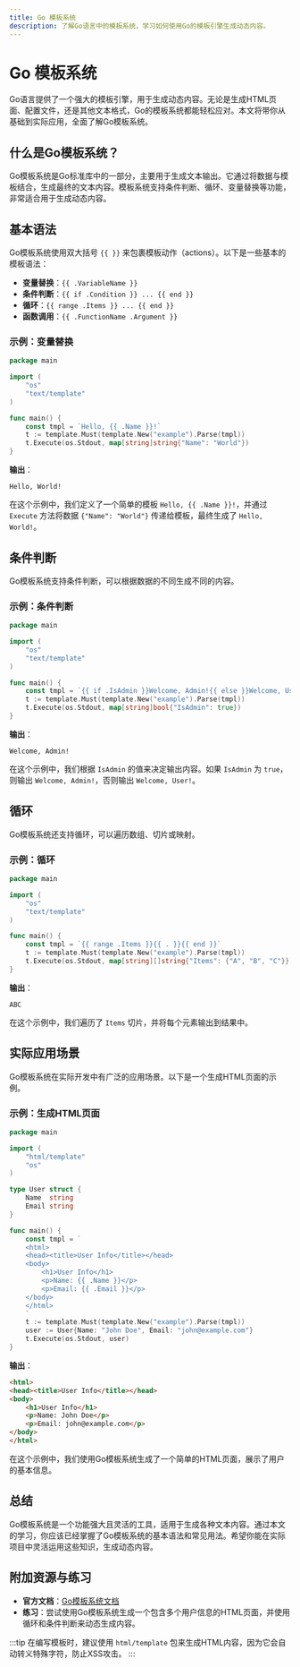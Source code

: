 ```yaml
---
title: Go 模板系统
description: 了解Go语言中的模板系统，学习如何使用Go的模板引擎生成动态内容。
---
```


# Go 模板系统

Go语言提供了一个强大的模板引擎，用于生成动态内容。无论是生成HTML页面、配置文件，还是其他文本格式，Go的模板系统都能轻松应对。本文将带你从基础到实际应用，全面了解Go模板系统。

## 什么是Go模板系统？

Go模板系统是Go标准库中的一部分，主要用于生成文本输出。它通过将数据与模板结合，生成最终的文本内容。模板系统支持条件判断、循环、变量替换等功能，非常适合用于生成动态内容。

## 基本语法

Go模板系统使用双大括号 `{{ }}` 来包裹模板动作（actions）。以下是一些基本的模板语法：

- **变量替换**：`{{ .VariableName }}`
- **条件判断**：`{{ if .Condition }} ... {{ end }}`
- **循环**：`{{ range .Items }} ... {{ end }}`
- **函数调用**：`{{ .FunctionName .Argument }}`

### 示例：变量替换

```go
package main

import (
    "os"
    "text/template"
)

func main() {
    const tmpl = `Hello, {{ .Name }}!`
    t := template.Must(template.New("example").Parse(tmpl))
    t.Execute(os.Stdout, map[string]string{"Name": "World"})
}
```

**输出**：
```
Hello, World!
```

在这个示例中，我们定义了一个简单的模板 `Hello, {{ .Name }}!`，并通过 `Execute` 方法将数据 `{"Name": "World"}` 传递给模板，最终生成了 `Hello, World!`。

## 条件判断

Go模板系统支持条件判断，可以根据数据的不同生成不同的内容。

### 示例：条件判断

```go
package main

import (
    "os"
    "text/template"
)

func main() {
    const tmpl = `{{ if .IsAdmin }}Welcome, Admin!{{ else }}Welcome, User!{{ end }}`
    t := template.Must(template.New("example").Parse(tmpl))
    t.Execute(os.Stdout, map[string]bool{"IsAdmin": true})
}
```

**输出**：
```
Welcome, Admin!
```

在这个示例中，我们根据 `IsAdmin` 的值来决定输出内容。如果 `IsAdmin` 为 `true`，则输出 `Welcome, Admin!`，否则输出 `Welcome, User!`。

## 循环

Go模板系统还支持循环，可以遍历数组、切片或映射。

### 示例：循环

```go
package main

import (
    "os"
    "text/template"
)

func main() {
    const tmpl = `{{ range .Items }}{{ . }}{{ end }}`
    t := template.Must(template.New("example").Parse(tmpl))
    t.Execute(os.Stdout, map[string][]string{"Items": {"A", "B", "C"}})
}
```

**输出**：
```
ABC
```

在这个示例中，我们遍历了 `Items` 切片，并将每个元素输出到结果中。

## 实际应用场景

Go模板系统在实际开发中有广泛的应用场景。以下是一个生成HTML页面的示例。

### 示例：生成HTML页面

```go
package main

import (
    "html/template"
    "os"
)

type User struct {
    Name  string
    Email string
}

func main() {
    const tmpl = `
    <html>
    <head><title>User Info</title></head>
    <body>
        <h1>User Info</h1>
        <p>Name: {{ .Name }}</p>
        <p>Email: {{ .Email }}</p>
    </body>
    </html>
    `
    t := template.Must(template.New("example").Parse(tmpl))
    user := User{Name: "John Doe", Email: "john@example.com"}
    t.Execute(os.Stdout, user)
}
```

**输出**：
```html
<html>
<head><title>User Info</title></head>
<body>
    <h1>User Info</h1>
    <p>Name: John Doe</p>
    <p>Email: john@example.com</p>
</body>
</html>
```

在这个示例中，我们使用Go模板系统生成了一个简单的HTML页面，展示了用户的基本信息。

## 总结

Go模板系统是一个功能强大且灵活的工具，适用于生成各种文本内容。通过本文的学习，你应该已经掌握了Go模板系统的基本语法和常见用法。希望你能在实际项目中灵活运用这些知识，生成动态内容。

## 附加资源与练习

- **官方文档**：[Go模板系统文档](https://golang.org/pkg/text/template/)
- **练习**：尝试使用Go模板系统生成一个包含多个用户信息的HTML页面，并使用循环和条件判断来动态生成内容。

:::tip
在编写模板时，建议使用 `html/template` 包来生成HTML内容，因为它会自动转义特殊字符，防止XSS攻击。
:::